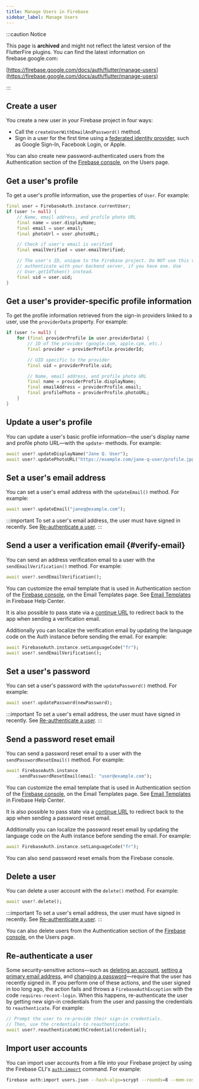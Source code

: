 ```yaml
---
title: Manage Users in Firebase
sidebar_label: Manage Users
---
```


:::caution Notice

This page is **archived** and might not reflect the latest version of the
FlutterFire plugins. You can find the latest information on
firebase.google.com:

[https://firebase.google.com/docs/auth/flutter/manage-users](https://firebase.google.com/docs/auth/flutter/manage-users)

:::

## Create a user

You create a new user in your Firebase project in four ways:

- Call the `createUserWithEmailAndPassword()` method.
- Sign in a user for the first time using a [federated identity provider](social),
  such as Google Sign-In, Facebook Login, or Apple.

You can also create new password-authenticated users from the Authentication
section of the [Firebase console](https://console.firebase.google.com/), on the Users page.

## Get a user's profile

To get a user's profile information, use the properties of `User`. For example:

```dart
final user = FirebaseAuth.instance.currentUser;
if (user != null) {
    // Name, email address, and profile photo URL
    final name = user.displayName;
    final email = user.email;
    final photoUrl = user.photoURL;

    // Check if user's email is verified
    final emailVerified = user.emailVerified;

    // The user's ID, unique to the Firebase project. Do NOT use this value to
    // authenticate with your backend server, if you have one. Use
    // User.getIdToken() instead.
    final uid = user.uid;
}
```

## Get a user's provider-specific profile information

To get the profile information retrieved from the sign-in providers linked to a
user, use the `providerData` property. For example:

```dart
if (user != null) {
    for (final providerProfile in user.providerData) {
        // ID of the provider (google.com, apple.cpm, etc.)
        final provider = providerProfile.providerId;

        // UID specific to the provider
        final uid = providerProfile.uid;

        // Name, email address, and profile photo URL
        final name = providerProfile.displayName;
        final emailAddress = providerProfile.email;
        final profilePhoto = providerProfile.photoURL;
    }
}
```

## Update a user's profile

You can update a user's basic profile information&mdash;the user's display name
and profile photo URL&mdash;with the `update`- methods. For example:

```dart
await user?.updateDisplayName("Jane Q. User");
await user?.updatePhotoURL("https://example.com/jane-q-user/profile.jpg");
```

## Set a user's email address

You can set a user's email address with the `updateEmail()` method. For example:

```dart
await user?.updateEmail("janeq@example.com");
```

:::important
To set a user's email address, the user must have signed in recently.
See [Re-authenticate a user](#re-authenticate_a_user).
:::

## Send a user a verification email {#verify-email}

You can send an address verification email to a user with the
`sendEmailVerification()` method. For example:

```dart
await user?.sendEmailVerification();
```

You can customize the email template that is used in Authentication section of
the [Firebase console](https://console.firebase.google.com/), on the Email Templates page.
See [Email Templates](https://support.google.com/firebase/answer/7000714) in
Firebase Help Center.

It is also possible to pass state via a
[continue URL](https://firebase.google.com/docs/auth/android/passing-state-in-email-actions) to redirect back
to the app when sending a verification email.

Additionally you can localize the verification email by updating the language
code on the Auth instance before sending the email. For example:

```dart
await FirebaseAuth.instance.setLanguageCode("fr");
await user?.sendEmailVerification();
```

## Set a user's password

You can set a user's password with the `updatePassword()` method. For example:

```dart
await user?.updatePassword(newPassword);
```

:::important
To set a user's email address, the user must have signed in recently.
See [Re-authenticate a user](#re-authenticate_a_user).
:::

## Send a password reset email

You can send a password reset email to a user with the `sendPasswordResetEmail()`
method. For example:

```dart
await FirebaseAuth.instance
    .sendPasswordResetEmail(email: "user@example.com");
```

You can customize the email template that is used in Authentication section of
the [Firebase console](https://console.firebase.google.com/), on the Email Templates page.
See [Email Templates](https://support.google.com/firebase/answer/7000714) in
Firebase Help Center.

It is also possible to pass state via a
[continue URL](https://firebase.google.com/docs/auth/android/passing-state-in-email-actions) to redirect back
to the app when sending a password reset email.

Additionally you can localize the password reset email by updating the language
code on the Auth instance before sending the email. For example:

```dart
await FirebaseAuth.instance.setLanguageCode("fr");
```

You can also send password reset emails from the Firebase console.

## Delete a user

You can delete a user account with the `delete()` method. For example:

```dart
await user?.delete();
```

:::important
To set a user's email address, the user must have signed in recently.
See [Re-authenticate a user](#re-authenticate_a_user).
:::

You can also delete users from the Authentication section of the
[Firebase console](https://console.firebase.google.com/), on the Users page.

## Re-authenticate a user

Some security-sensitive actions&mdash;such as
[deleting an account](#delete_a_user),
[setting a primary email address](#set_a_users_email_address), and
[changing a password](#set_a_users_password)&mdash;require that the user has
recently signed in. If you perform one of these actions, and the user signed in
too long ago, the action fails and throws a `FirebaseAuthException` with the code
`requires-recent-login`.
When this happens, re-authenticate the user by getting new sign-in credentials
from the user and passing the credentials to `reauthenticate`. For example:

```dart
// Prompt the user to re-provide their sign-in credentials.
// Then, use the credentials to reauthenticate:
await user?.reauthenticateWithCredential(credential);
```

## Import user accounts

You can import user accounts from a file into your Firebase project by using the
Firebase CLI's [`auth:import`](https://firebase.google.com/docs/cli/auth-import) command. For example:

```bash
firebase auth:import users.json --hash-algo=scrypt --rounds=8 --mem-cost=14
```
